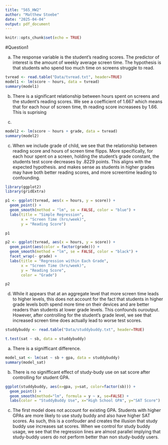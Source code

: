 ```yaml
---
title: "565_HW2"
author: "Matthew Stoebe"
date: "2025-04-04"
output: pdf_document
---
```


```r
knitr::opts_chunk$set(echo = TRUE)
```

#Question1

a. The response variable is the student's reading scores. 
The predictor of interest is the amount of weekly average screen time. 
The hypothesis is that students who spend too much time on screens struggle to read. 

```r
tvread <- read.table("Data/tvread.txt", header=TRUE)
model1 <- lm(score ~ hours, data = tvread)
summary(model1)
```

b. There is a significant relationship between hours spent on screens and the student's reading scores. We see a  coefficient of 1.667 which means that for each hour of screen time, th reading score increasees by 1.66. This is suprising

c. 

```r
model2 <- lm(score ~ hours + grade, data = tvread)
summary(model2)
```

c. When we include grade of child, we see that the relationship between reading score and hours of screen time flipps. More specifically, for each hour spent on a screen, holding the student's grade constant, the students test score decreases by .8229 points. This aligns with the expected hypothesis. and makes sense as students in higher grades may have both better reading scores, and more screentime leading to confounding.

```r
library(ggplot2)
library(gridExtra)

p1 <- ggplot(tvread, aes(x = hours, y = score)) +
  geom_point() +
  geom_smooth(method = "lm", se = FALSE, color = "blue") +
  labs(title = "Simple Regression",
       x = "Screen Time (hrs/week)",
       y = "Reading Score")

p1

p2 <- ggplot(tvread, aes(x = hours, y = score)) +
  geom_point(aes(color = factor(grade))) +
  geom_smooth(method = "lm", se = FALSE, color = "black") +
  facet_wrap(~ grade) +
  labs(title = "Regression within Each Grade",
       x = "Screen Time (hrs/week)",
       y = "Reading Score",
       color = "Grade")

p2
```

d. While it appears that at an aggregate level that more screen time leads to higher levels, this does not account for the fact that students in higher grade levels both spend more time on their devices and are better readers than students at lower grade levels. This confounds ouroutput. However, after controlling for the student's grade level, we see that increased screen time does actually lead to worse test scores.


```r

studdybuddy <- read.table("Data/studdybuddy.txt", header=TRUE)

t.test(sat ~ sb, data = studdybuddy)


```
a. There is a signifficant difference. 

```r
model_sat <- lm(sat ~ sb + gpa, data = studdybuddy)
summary(model_sat)
```


b. There is no signifficant effect of study-budy use on sat score after controlling for student GPA. 

```r
ggplot(studdybuddy, aes(x=gpa, y=sat, color=factor(sb))) +
  geom_point() +
  geom_smooth(method="lm", formula = y ~ x, se=FALSE) +
  labs(color = "StuddyBuddy Use", x="High School GPA", y="SAT Score") 
```

c. The first model does not account for existing GPA. Students with higher GPAs are more likely to use study buddy and also have higher SAT scores. As such, this is a confouder and creates the illusion that study buddy use increases sat scores. When we control for study buddy usage, we see that the regression lines are almost parallel implying that study-buddy users do not perform better than non study-buddy users. 